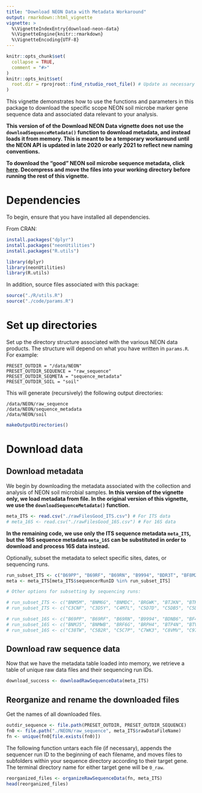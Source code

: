```yaml
---
title: "Download NEON Data with Metadata Workaround"
output: rmarkdown::html_vignette
vignette: >
  %\VignetteIndexEntry{download-neon-data}
  %\VignetteEngine{knitr::rmarkdown}
  %\VignetteEncoding{UTF-8}
---
```


```r
knitr::opts_chunk$set(
  collapse = TRUE,
  comment = "#>"
)
knitr::opts_knit$set(
  root.dir = rprojroot::find_rstudio_root_file() # Update as necessary
)
```


This vignette demonstrates how to use the functions and parameters in this package to download the specific scope NEON soil microbe marker gene sequence data and associated data relevant to your analysis. 

**This version of of the Download NEON Data vignette does not use the `downloadSequenceMetadata()` function to download metadata, and instead loads it from memory. This is meant to be a temporary workaround until the NEON API is updated in late 2020 or early 2021 to reflect new naming conventions.**

**To download the "good" NEON soil microbe sequence metadata, click [here](https://drive.google.com/file/d/1Rd41yHeHYoNl5HsKWUTO2uFOSLrbcIg9/view?usp=sharing). Decompress and move the files into your working directory before running the rest of this vignette.**

# Dependencies

To begin, ensure that you have installed all dependencies.

From CRAN:
```r
install.packages("dplyr")
install.packages("neonUtilities")
install.packages("R.utils")
```

```r
library(dplyr)
library(neonUtilities)
library(R.utils)
```

In addition, source files associated with this package:

```r
source("./R/utils.R")
source("./code/params.R")
```

# Set up directories

Set up the directory structure associated with the various NEON data products. The structure will depend on what you have written in `params.R`. For example:

```
PRESET_OUTDIR = "/data/NEON"
PRESET_OUTDIR_SEQUENCE = "raw_sequence"
PRESET_OUTDIR_SEQMETA = "sequence_metadata"
PRESET_OUTDIR_SOIL = "soil"
```

This will generate (recursively) the following output directories:

```
/data/NEON/raw_sequence
/data/NEON/sequence_metadata
/data/NEON/soil
```

```r
makeOutputDirectories()
```

# Download data

## Download metadata

We begin by downloading the metadata associated with the collection and analysis of NEON soil microbial samples. **In this version of the vignette only, we load metadata from file. In the original version of this vignette, we use the `downloadSequenceMetadata()` function.**

```r
meta_ITS <- read.csv("./rawFilesGood_ITS.csv") # For ITS data
# meta_16S <- read.csv("./rawFilesGood_16S.csv") # For 16S data
```

**In the remaining code, we use only the ITS sequence metadata `meta_ITS`, but the 16S sequence metadata `meta_16S` can be substituted in order to download and process 16S data instead.**

Optionally, subset the metadata to select specific sites, dates, or sequencing runs.

```r
run_subset_ITS <- c("B69PP", "B69RF", "B69RN", "B9994", "BDR3T", "BF8M2", "BF8W6", "BFDG8", "BMCBD", "BMCC4", "BNBWL")
meta <- meta_ITS[meta_ITS$sequencerRunID %in% run_subset_ITS]

# Other options for subsetting by sequencing runs:

# run_subset_ITS <- c("BNM5M", "BNM6G", "BNMDC", "BRGWK", "BTJKN", "BTK8C", "BTNFM", "BVKHJ", "BVM74", "C25G9", "C25VD", "C3CN4")
# run_subset_ITS <- c("C3CNF", "C3D5Y", "C4M7L", "C5D7D", "C5DB5", "C5DCH", "C97GV", "C97PR", "C9852", "CBJG3", "CBRDC")

# run_subset_16S <- c("B69PP", "B69RF", "B69RN", "B9994", "BDNB6", "BF462", "BF8M2", "BFDG8", "BJ8RK", "BMC64", "BMCBJ")
# run_subset_16S <- c("BNMJ5", "BNMWB", "BRF6G", "BRPH4", "BTP4N", "BTV4F", "BVKCR", "BVMB4", "BVPNR", "C24VW", "C25T6")
# run_subset_16S <- c("C38TW", "C5B2R", "C5C7P", "C7WK3", "C8VMV", "C977L", "C983L", "CBJYB", "CBTWG", "CDJ5J")
```

## Download raw sequence data

Now that we have the metadata table loaded into memory, we retrieve a table of unique raw data files and their sequencing run IDs. 

```r
download_success <- downloadRawSequenceData(meta_ITS)
```

## Reorganize and rename the downloaded files

Get the names of all downloaded files.

```r
outdir_sequence <- file.path(PRESET_OUTDIR, PRESET_OUTDIR_SEQUENCE)
fn0 <- file.path("./NEON/raw_sequence", meta_ITS$rawDataFileName)
fn <- unique(fn0[file.exists(fn0)])
```

The following function untars each file (if necessary), appends the sequencer run ID to the beginning of each filename, and moves files to subfolders within your  sequence directory according to their target gene. The terminal directory name for either target gene will be `0_raw`.

```r
reorganized_files <- organizeRawSequenceData(fn, meta_ITS)
head(reorganized_files)
```

